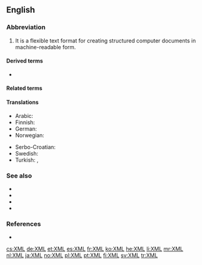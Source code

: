 ==English==

===Abbreviation===
{{rfc-header|Abbreviation}}
{{en-abbr}}

# {{lb|en|computer languages}} {{initialism of|Extensible Markup Language|lang=en}} It is a flexible text format for creating structured computer documents in machine-readable form.

====Derived terms====
* {{l|en|XMLNS}}

====Related terms====
{{rel4
| {{l|en|XHTML}}
| {{l|en|XLink}}
| {{l|en|XPath}}
| {{l|en|XPointer}}
| {{l|en|XSLT}}
}}

====Translations====
{{trans-top|extensible markup language}}
* Arabic: {{t|ar|إكس إم إل|tr=إكْسْ إمْ إلْ}}
* Finnish: {{t|fi|XML-kieli}}
* German: {{t+|de|XML}}
* Norwegian: {{t+|no|XML|n}}
{{trans-mid}}
* Serbo-Croatian: {{t|sh|XML|m}}
* Swedish: {{t+|sv|XML|n}}
* Turkish: {{t+|tr|GİD}}, {{t+|tr|XML}}
{{trans-bottom}}

===See also===
* {{l|en|HTML}}
* {{l|en|SGML}}
* {{l|en|XAML}}
* {{l|en|XUL}}

===References===
* {{pedia}}

[[cs:XML]]
[[de:XML]]
[[et:XML]]
[[es:XML]]
[[fr:XML]]
[[ko:XML]]
[[he:XML]]
[[li:XML]]
[[mr:XML]]
[[nl:XML]]
[[ja:XML]]
[[no:XML]]
[[pl:XML]]
[[pt:XML]]
[[fi:XML]]
[[sv:XML]]
[[tr:XML]]